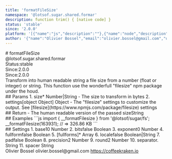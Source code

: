 ```yaml
---
title: 'formatFileSize'
namespace: '@lotsof.sugar.shared.formar'
description: function trim() { [native code] }
status: 'stable'
since: '2.0.0'
platform: '[{"name":"js","description":""},{"name":"node","description":""}]'
author: '{"name":"Olivier Bossel","email":"olivier.bossel@gmail.com","url":"https://coffeekraken.io"}'
---
```

<div class="docmap-mdx">
# formatFileSize
<div class="_namespace">@lotsof.sugar.shared.formar</div>
<div class="_metas">
<div class="_status"><span class="_status-label">Status:</span><span class="_status-value -stable">stable</span></div>
<div class="_since"><span class="_since-label">Since:</span><span class="_since-value">2.0.0</span></div>
<div class="_since"><span class="_since-label">Since:</span><span class="_since-value">2.0.0</span></div>
</div>
<div class="_description">
Transform into human readable string a file size from a number (float or integer) or string.
This function use the wonderfull "filesize" npm package under the houd.
</div>
<div class="_params">
## Params
1. <span class="_name">size<span class="_required">*</span></span><span class="_default"></span> <span class="_type">Number|String</span>
   - The size to transform in bytes
2. <span class="_name">settings</span><span class="_default">[object Object]</span> <span class="_type">Object</span>
   - The "filesize" settings to customize the output. See [filesize](https://www.npmjs.com/package/filesize) settings
</div>
<div class="_return">
## Return
- <span class="_description">The human readable version of the passed size</span><span class="_default"></span><span class="_type">String</span>
</div>
<div class="_examples">
## Examples
```js
import { __formatFilesize } from '@lotsof/sugar/fs';
__formatFilesize(163931); // => 326.86 KB
```
</div>
<div class="_settings">
## Settings
1. <span class="_name">base</span><span class="_default">10</span> <span class="_type">Number</span>
2. <span class="_name">bits</span><span class="_default">false</span> <span class="_type">Boolean</span>
3. <span class="_name">exponent</span><span class="_default">0</span> <span class="_type">Number</span>
4. <span class="_name">fullform</span><span class="_default">false</span> <span class="_type">Boolean</span>
5. <span class="_name">[fullforms]<span class="_required">*</span></span><span class="_default"></span> <span class="_type">Array</span>
6. <span class="_name">locale</span><span class="_default">false</span> <span class="_type">Boolean|String</span>
7. <span class="_name">pad</span><span class="_default">false</span> <span class="_type">Boolean</span>
8. <span class="_name">precision</span><span class="_default">2</span> <span class="_type">Number</span>
9. <span class="_name">round</span><span class="_default">2</span> <span class="_type">Number</span>
10. <span class="_name">separator</span><span class="_default">.</span> <span class="_type">String</span>
11. <span class="_name">spacer</span><span class="_default"> </span> <span class="_type">String</span>
</div>
<div class="_author">
<span class="_name">Olivier Bossel</span>
<span class="_email">olivier.bossel@gmail.com</span>
<a href="https://coffeekraken.io" target="_blank" class="_url">https://coffeekraken.io</a>
</div>
</div>
